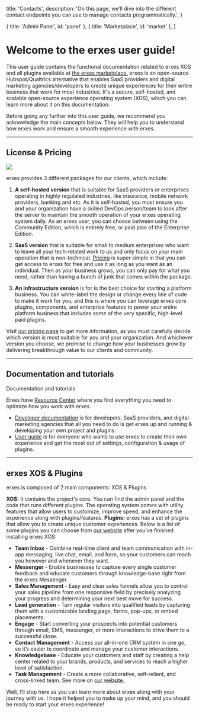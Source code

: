 
  title: 'Contacts',
  description:
    'On this page, we’ll dive into the different contact endpoints you can use to manage contacts programmatically.',
}

  { title: 'Admin Panel', id: 'panel' },
  { title: 'Marketplace', id: 'market' },
]

# Welcome to the erxes user guide!

This user guide contains the functional documentation related to erxes XOS and all plugins available at [the erxes marketplace.](https://erxes.io/marketplace)
<Info>
erxes is an open-source Hubspot/Qualtrics alternative that enables SaaS providers and digital marketing agencies/developers to create unique experiences for their entire business that work for most industries. It's a secure, self-hosted, and scalable open-source experience operating system (XOS), which you can learn more about it on this documentation.
</Info>


Before going any further into this user guide, we recommend you acknowledge the main concepts below. They will help you to understand how erxes work and ensure a smooth experience with erxes.

---

## License & Pricing

![](https://imagedelivery.net/5m26Aj-CutMXPPNacMs_yQ/974bca0b-4a46-4c28-d3dd-e022f8713d00/public)

erxes provides 3 different packages for our clients, which include:

1. **A self-hosted version** that is suitable for SaaS providers or enterprises operating in highly regulated industries, like insurance, mobile network providers, banking and etc. As it is self-hosted, you must ensure you and your organization have a skilled DevOps person/team to look after the server to maintain the smooth operation of your erxes operating system daily. As an erxes user, you can choose between using the Community Edition, which is entirely free, or paid plan of the Enterprise Edition.

2. **SaaS version** that is suitable for small to medium enterprises who want to leave all your tech-related work to us and only focus on your main operation that is non-technical. [Pricing](https://erxes.io/pricing) is super simple in that you can get access to erxes for free and use it as long as you want as an individual. Then as your business grows, you can only pay for what you need, rather than having a bunch of junk that comes within the package.

3. **An infrastructure version** is for is the best choice for starting a platform business. You can white-label the design or change every line of code to make it work for you, and this is where you can leverage erxes core plugins, components, and enterprise features to power your entire platform business that includes some of the very specific, high-level paid plugins.

Visit [our pricing page](https://erxes.io/pricing) to get more information, as you must carefully decide which version is most suitable for you and your organization. And whichever version you choose, we promise to change how your businesses grow by delivering breakthrough value to our clients and community.

---

## Documentation and tutorials

Documentation and tutorials

Erxes have [Resource Center](https://erxes.io/resource-center) where you find everything you need to optimize how you work with erxes. 
<Note>
- [Developer documentation](/intro) is for developers, SaaS providers, and digital marketing agencies that all you need to do is get erxes up and running & developing your own project and plugins.
- [User guide](/contacts) is for everyone who wants to use erxes to create their own experience and get the most out of settings, configuration & usage of plugins.
</Note>

---

## erxes XOS & Plugins

erxes is composed of 2 main components: XOS & Plugins

**XOS:** It contains the project's core. You can find the admin panel and the code that runs different plugins. The operating system comes with utility features that allow users to customize, improve speed, and enhance the experience along with plugins/features. **Plugins:** erxes has a set of plugins that allow you to create unique customer experiences. Below is a list of some plugins you can choose from [our website](https://erxes.io/marketplace) after you’ve finished installing erxes XOS:

- **Team Inbox** - Combine real-time client and team communication with in-app messaging, live chat, email, and form, so your customers can reach you however and whenever they want.
- **Messenger** - Enable businesses to capture every single customer feedback and educate customers through knowledge-base right from the erxes Messenger.
- **Sales Management** - Easy and clear sales funnels allow you to control your sales pipeline from one responsive field by precisely analyzing your progress and determining your next best move for success.
- **Lead generation** - Turn regular visitors into qualified leads by capturing them with a customizable landing page, forms, pop-ups, or embed placements.
- **Engage** - Start converting your prospects into potential customers through email, SMS, messenger, or more interactions to drive them to a successful close.
- **Contact Management** - Access our all-in-one CRM system in one go, so it’s easier to coordinate and manage your customer interactions.
- **Knowledgebase** - Educate your customers and staff by creating a help center related to your brands, products, and services to reach a higher level of satisfaction.
- **Task Management** - Create a more collaborative, self-reliant, and cross-linked team. See more on [our website.](https://erxes.io/marketplace)

Well, I’ll stop here as you can learn more about erxes along with your journey with us. I hope it helped you to make up your mind, and you should be ready to start your erxes experience!
